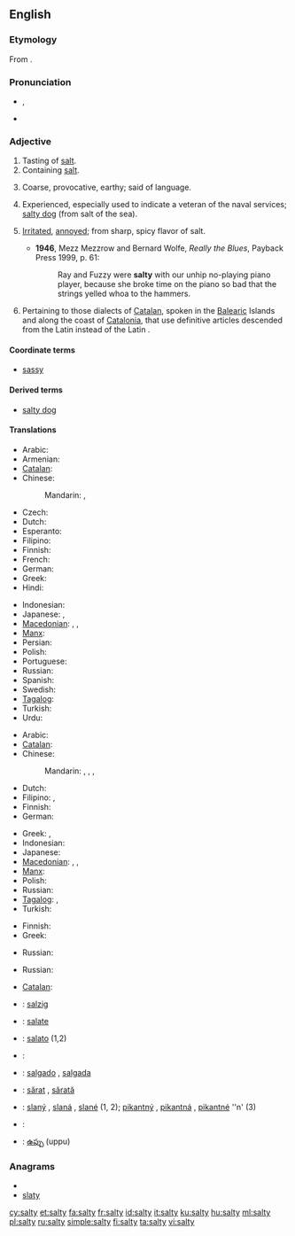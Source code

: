 ==English==

===Etymology===
From {{suffix|salt|y}}.

===Pronunciation===
* {{a|UK}} {{IPA|/ˈsɒl.ti/}}, {{SAMPA|/"sQl.ti/}}
* {{rhymes|ɒlti}}

===Adjective===
{{en-adj|salti|er}}

# Tasting of [[salt]].
# Containing [[salt]].
# {{figuratively}} Coarse, provocative, earthy; said of language.
# {{figuratively}} Experienced, especially used to indicate a veteran of the naval services; [[salty dog]] (from salt of the sea).
# {{context|US|_|slang}} [[irritated|Irritated]], [[annoyed]]; from sharp, spicy flavor of salt.
#* '''1946''', Mezz Mezzrow and Bernard Wolfe, ''Really the Blues'', Payback Press 1999, p. 61:
#*: Ray and Fuzzy were '''salty''' with our unhip no-playing piano player, because she broke time on the piano so bad that the strings yelled whoa to the hammers.
# {{linguistics}} Pertaining to those dialects of [[Catalan]], spoken in the [[Balearic]] Islands and along the coast of [[Catalonia]], that use definitive articles descended from the Latin {{term|lang=la|ipse||self}} instead of the Latin {{term|lang=la|ille||that}}.

====Coordinate terms====
* {{sense|irritated attitude}} [[sassy]]

====Derived terms====
* {{sense|experienced sailor}} [[salty dog]]

====Translations====
{{trans-top|tasting of salt}}
* Arabic: {{t|ar|مالح|tr=maaliH}}
* Armenian: {{t|hy|աղի|tr=aġi}}
* [[Catalan]]: {{t-|ca|salat}}
* Chinese:
*: Mandarin: {{t-|cmn|鹹|tr=xián|sc=Hani}}, {{t-|cmn|咸|tr=xián|sc=Hani}}
* Czech: {{t+|cs|slaný}}
* Dutch: {{t+|nl|zout}}
* Esperanto: {{t-|eo|sala|xs=Esperanto}}
* Filipino: {{tø|fil|maalat}}
* Finnish: {{t+|fi|suolainen}}
* French: {{t+|fr|salé}}
* German: {{t+|de|salzig}}
* Greek: {{t+|el|αλμυρός|m|tr=almyrós}}
* Hindi: {{t-|hi|नमकीन|tr=namakīn|xs=Hindi}}
{{trans-mid}}
* Indonesian: {{t+|id|asin|xs=Indonesian}}
* Japanese: {{t|ja|塩っぱい|tr=しょっぱい, shoppai}},  {{t|ja|塩辛い|tr=しおからい, shiokarai}}
* [[Macedonian]]: {{t|mk|солен|m|tr=sólen}},  {{t|mk|солена|f|tr=sólena}},  {{t|mk|солено|n|tr=sóleno}}
* [[Manx]]: {{t|gv|sailjey}}
* Persian: {{t-|fa|نمکین|tr=namakin|xs=Persian}}
* Polish: {{t+|pl|słony}}
* Portuguese: {{t+|pt|salgado|m}}
* Russian: {{t+|ru|солёный|tr=soljónyj}}
* Spanish: {{t-|es|salado}}
* Swedish: {{t+|sv|salt}}
* [[Tagalog]]: {{t|tl|maalat|xs=Tagalog}}
* Turkish: {{t+|tr|tuzlu}}
* Urdu: {{t-|ur|نمکین|tr=namakīn|xs=Urdu}}
{{trans-bottom}}

{{trans-top|containing salt}}
* Arabic: {{t|ar|ملحي|tr=mílHiy}}
* [[Catalan]]: {{t-|ca|salat}}
* Chinese:
*: Mandarin: {{t-|cmn|鹹|tr=xián|sc=Hani}}, {{t-|cmn|咸|tr=xián|sc=Hani}},  {{t-|cmn|鹽|alt=鹽的|sc=Hani}},  {{t-|cmn|盐|alt=盐的|tr=yán-de|sc=Hani}}
* Dutch: {{t+|nl|zout}}
* Filipino: {{tø|fil|maalat}},  {{tø|fil|maasin}}
* Finnish: {{t+|fi|suolainen}}
* German: {{t+|de|salzhaltig}}
{{trans-mid}}
* Greek: {{t+|el|αλατούχος|m|f|tr=alatoúchos}},  {{t|el|αλατώδης|m|f|tr=alatódis}}
* Indonesian: {{t+|id|asin|xs=Indonesian}}
* Japanese: {{t|ja|塩っぱい|tr=しょっぱい, shoppai}}
* [[Macedonian]]: {{t|mk|солен|m|tr=sólen}},  {{t|mk|солена|f|tr=sólena}},  {{t|mk|солено|n|tr=sóleno}}
* [[Manx]]: {{t|gv|sailjey}}
* Polish: {{t+|pl|słony}}
* Russian: {{t+|ru|солёный|tr=soljónyj}}
* [[Tagalog]]: {{t|tl|maalat|xs=Tagalog}},  {{t|tl|maasin|xs=Tagalog}}
* Turkish: {{t+|tr|tuzlu}}
{{trans-bottom}}

{{trans-top|of language: coarse, provocative}}
* Finnish: {{t+|fi|rasvainen}}
* Greek: {{t|el|πνευματώδης|m|f|tr=pnevmatódis}}
{{trans-mid}}
* Russian: {{t+|ru|солёный|tr=soljónyj}}
{{trans-bottom}}

{{trans-top|experienced}}
* Russian: {{t|ru|бывалый|tr=byvályj}}
{{trans-mid}}
{{trans-bottom}}

{{trans-top|pertaining to article usage in Catalan dialects}}
* [[Catalan]]: {{t-|ca|salat}}
{{trans-mid}}
{{trans-bottom}}

{{checktrans-top}}

* {{ttbc|de}}: [[salzig]]
* {{ttbc|ia}}: [[salate]]
* {{ttbc|it}}: [[salato]] {{m}} (1,2)
{{trans-mid}}
* {{ttbc|no}}: {{l|no|salt}}
* {{ttbc|pt}}: [[salgado]] {{m}}, [[salgada]] {{f}}
* {{ttbc|ro}}: [[sărat]] {{m}}, [[sărată]] {{f}}
* {{ttbc|sk}}: [[slaný]] {{m}}, [[slaná]] {{f}}, [[slané]] {{n}} (1, 2); [[pikantný]] {{m}}, [[pikantná]] {{f}}, [[pikantné]] ''n' (3)
* {{ttbc|sv}}: {{t+|sv|salt}}
* {{ttbc|te}}: [[ఉప్పు]] (uppu)
{{trans-bottom}}

===Anagrams===
* {{alphagram|alsty}}
* [[slaty#English|slaty]]

[[cy:salty]]
[[et:salty]]
[[fa:salty]]
[[fr:salty]]
[[id:salty]]
[[it:salty]]
[[ku:salty]]
[[hu:salty]]
[[ml:salty]]
[[pl:salty]]
[[ru:salty]]
[[simple:salty]]
[[fi:salty]]
[[ta:salty]]
[[vi:salty]]